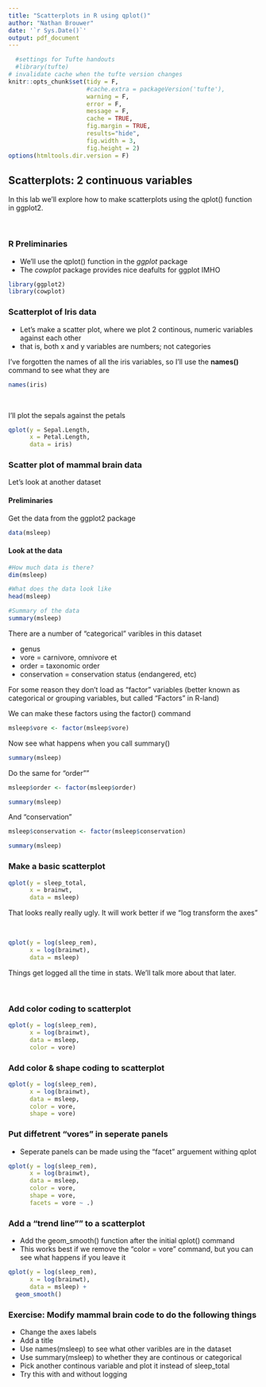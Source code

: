 ```yaml
---
title: "Scatterplots in R using qplot()"
author: "Nathan Brouwer"
date: '`r Sys.Date()`'
output: pdf_document
---
```


```r
  #settings for Tufte handouts
  #library(tufte)
# invalidate cache when the tufte version changes
knitr::opts_chunk$set(tidy = F, 
                      #cache.extra = packageVersion('tufte'),
                      warning = F,
                      error = F,
                      message = F,
                      cache = TRUE,
                      fig.margin = TRUE,
                      results="hide",
                      fig.width = 3,
                      fig.height = 2)
options(htmltools.dir.version = F)
```


## Scatterplots: 2 continuous variables

In this lab we'll explore how to make scatterplots using the qplot() function in ggplot2.

<br>

### R Preliminaries

* We'll use the qplot() function in the *ggplot* package
* The *cowplot* package provides nice deafults for ggplot IMHO

```r
library(ggplot2)
library(cowplot)
```


### Scatterplot of Iris data

* Let's make a scatter plot, where we plot 2 continous, numeric variables against each other 
* that is, both x and y variables are numbers; not categories

I've forgotten the names of all the iris variables, so I'll use the **names()** command to see what they are

```r
names(iris)
```

<br>

I'll plot the sepals against the petals
```r
qplot(y = Sepal.Length,
      x = Petal.Length, 
      data = iris)
```



### Scatter plot of mammal brain data 

Let's look at another dataset

#### Preliminaries

Get the data from the ggplot2 package

```r
data(msleep)
```

#### Look at the data
```r
#How much data is there?
dim(msleep)

#What does the data look like
head(msleep)

#Summary of the data
summary(msleep)

```


There are a number of "categorical" varibles in this dataset

* genus 
* vore = carnivore, omnivore et
* order = taxonomic order
* conservation = conservation status (endangered, etc)

For some reason they don't load as "factor" variables (better known as categorical or grouping variables, but called "Factors" in R-land)

We can make these factors using the factor() command

```r
msleep$vore <- factor(msleep$vore)
```


Now see what happens when you call summary()
```r
summary(msleep)
```


Do the same for "order""

```r
msleep$order <- factor(msleep$order)

summary(msleep)
```


And "conservation"

```r
msleep$conservation <- factor(msleep$conservation)

summary(msleep)
```

### Make a basic scatterplot
```r
qplot(y = sleep_total,
      x = brainwt, 
      data = msleep)
```

That looks really really ugly.  It will work better if we "log transform the axes"

<br>

```r
qplot(y = log(sleep_rem),
      x = log(brainwt), 
      data = msleep)
```

Things get logged all the time in stats.  We'll talk more about that later.


<br>

### Add color coding to scatterplot

```r
qplot(y = log(sleep_rem),
      x = log(brainwt), 
      data = msleep,
      color = vore)
```



### Add color & shape coding to scatterplot

```r
qplot(y = log(sleep_rem),
      x = log(brainwt), 
      data = msleep,
      color = vore,
      shape = vore)
```



### Put diffetrent "vores" in seperate panels

* Seperate panels can be made using the "facet" arguement withing qplot

```r
qplot(y = log(sleep_rem),
      x = log(brainwt), 
      data = msleep,
      color = vore,
      shape = vore,
      facets = vore ~ .)
```


### Add a "trend line"" to a scatterplot

* Add the geom_smooth() function after the initial qplot() command
* This works best if we remove the "color = vore" command, but you can see what happens if you leave it
```r
qplot(y = log(sleep_rem),
      x = log(brainwt), 
      data = msleep) +
  geom_smooth()
```


### Exercise: Modify mammal brain code to do the following things

* Change the axes labels
* Add a title
* Use names(msleep) to see what other varibles are in the dataset
* Use summary(msleep) to whether they are continous or categorical
* Pick another continous variable and plot it instead of sleep_total
* Try this with and without logging


